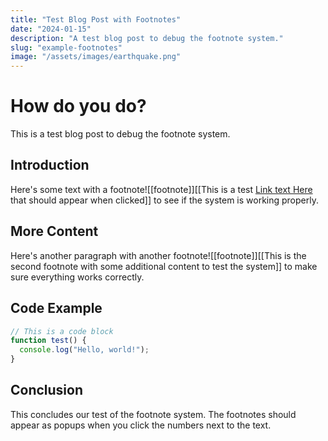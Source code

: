 ```yaml
---
title: "Test Blog Post with Footnotes"
date: "2024-01-15"
description: "A test blog post to debug the footnote system."
slug: "example-footnotes"
image: "/assets/images/earthquake.png"
---
```


# How do you do?

This is a test blog post to debug the footnote system.

## Introduction

Here's some text with a footnote![[footnote]][[This is a test [Link text Here](https://link-url-here.org) that should appear when clicked]] to see if the system is working properly.

## More Content

Here's another paragraph with another footnote![[footnote]][[This is the second footnote with some additional content to test the system]] to make sure everything works correctly.

## Code Example

```javascript
// This is a code block
function test() {
  console.log("Hello, world!");
}
```

## Conclusion

This concludes our test of the footnote system. The footnotes should appear as popups when you click the numbers next to the text.
